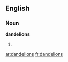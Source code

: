 ==English==

===Noun===
'''dandelions'''

# {{plural of|[[dandelion]]}}

[[ar:dandelions]]
[[fr:dandelions]]